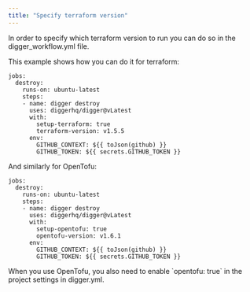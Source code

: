 ```yaml
---
title: "Specify terraform version"
---
```


In order to specify which terraform version to run you can do so in the digger_workflow.yml file.

This example shows how you can do it for terraform:

```
jobs:
  destroy:
    runs-on: ubuntu-latest
    steps:
    - name: digger destroy
      uses: diggerhq/digger@vLatest
      with:
        setup-terraform: true
        terraform-version: v1.5.5
      env:
        GITHUB_CONTEXT: ${{ toJson(github) }}
        GITHUB_TOKEN: ${{ secrets.GITHUB_TOKEN }}
```

And similarly for OpenTofu:

```
jobs:
  destroy:
    runs-on: ubuntu-latest
    steps:
    - name: digger destroy
      uses: diggerhq/digger@vLatest
      with:
        setup-opentofu: true
        opentofu-version: v1.6.1
      env:
        GITHUB_CONTEXT: ${{ toJson(github) }}
        GITHUB_TOKEN: ${{ secrets.GITHUB_TOKEN }}
```

<Note>
When you use OpenTofu, you also need to enable `opentofu: true` in the project settings in digger.yml.
</Note>
